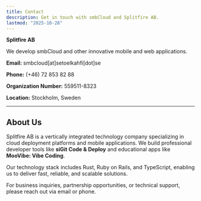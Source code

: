 ```yaml
---
title: Contact
description: Get in touch with smbCloud and Splitfire AB.
lastmod: "2025-10-28"
---
```


<b>Splitfire AB</b>

We develop smbCloud and other innovative mobile and web applications.

**Email:** smbcloud[at]setoelkahfi[dot]se

**Phone:** (+46) 72 853 82 88

**Organization Number:** 559511-8323

**Location:** Stockholm, Sweden

---

## About Us

Splitfire AB is a vertically integrated technology company specializing in cloud deployment platforms and mobile applications. We build professional developer tools like **siGit Code & Deploy** and educational apps like **MooVibe: Vibe Coding**.

Our technology stack includes Rust, Ruby on Rails, and TypeScript, enabling us to deliver fast, reliable, and scalable solutions.

For business inquiries, partnership opportunities, or technical support, please reach out via email or phone.